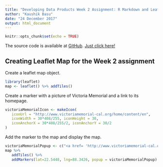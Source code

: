 ---
title: "Developing Data Products Week 2 Assignment: R Markdown and Leaflet"
author: "Kaushik Basu"
date: "24 December 2017"
output: html_document
---

```{r setup, include=FALSE}
knitr::opts_chunk$set(echo = TRUE)
```
The source code is available at [GitHub](https://github.com/TheKaushikBasu/Developing-Data-Products). [Just click here!](https://github.com/TheKaushikBasu/Developing-Data-Products)

## Creating Leaflet Map for the Week 2 assignment 
Create a leaflet map object.
```{r cars}
library(leaflet)
map <- leaflet() %>% addTiles()

```

Create a marker with a picture of Victoria Memorial and a link to its homepage.
```{r}
victoriaMemorialIcon <- makeIcon(
   iconUrl = "http://www.victoriamemorial-cal.org/home/content/en",
   iconWidth = 30*408/255, iconHeight = 30,
   iconAnchorX = 30*408/255/2, iconAnchorY = 30/2
)
```

Add the marker to the map and display the map.
```{r}
victoriaMemorialPopup <- c("<a href= 'http://www.victoriamemorial-cal.org' >Victoria Memorial<br><img src='VictoriaMemorial.png' width='210' height='132'  alt='Victoria Memorial' title='Victoria Memorial'></a>")
map %>%
   addTiles() %>%
   addMarkers(lat=22.5448, lng=88.3426, popup = victoriaMemorialPopup)
```